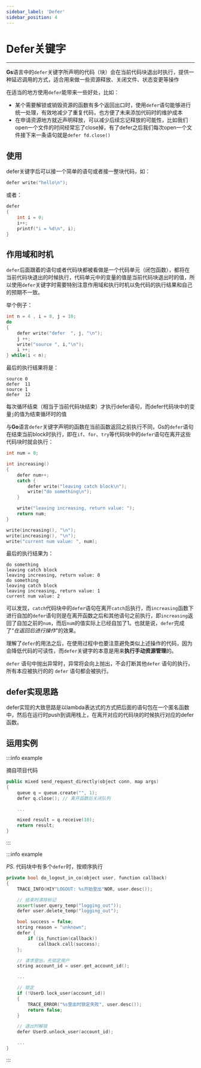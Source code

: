 ```yaml
---
sidebar_label: 'Defer'
sidebar_position: 4
---
```


# Defer关键字

---

**Gs**语言中的`defer`关键字所声明的代码（块）会在当前代码块退出时执行，提供一种延迟调用的方式，适合用来做一些资源释放、关闭文件、状态变更等操作

在适当的地方使用`defer`能带来一些好处，比如：
* 某个需要解锁或销毁资源的函数有多个返回出口时，使用`defer`语句能够进行统一处理，有效地减少了重复代码，也方便了未来添加代码时的维护成本
* 在申请资源地方就近声明释放，可以减少后续忘记释放的可能性，比如我们open一个文件的时间经常忘了close掉，有了defer之后我们每次open一个文件接下来一条语句就是`defer fd.close()`

## 使用

defer关键字后可以接一个简单的语句或者接一整块代码，如：

```cpp
defer write("hello\n");
```

或者：

```cpp
defer
{
    int i = 0;
    i++;
    printf("i = %d\n", i);
}
```

## 作用域和时机

`defer`后面跟着的语句或者代码块都被看做是一个代码单元（闭包函数），都将在当前代码块退出的时候执行，代码单元中的变量的值是当前代码块退出时的值，所以使用`defer`关键字时需要特别注意作用域和执行时机以免代码的执行结果和自己的预期不一致。

举个例子：

```cpp title="defer_test.gs"
int n = 4 , i = 0, j = 10;
do 
{
    defer write("defer  ", j, "\n");
    j ++;
    write("source ", i,"\n");
    i ++;
} while(i < n);
```

最后的执行结果将是：

```
source 0
defer  11
source 1
defer  12
```

每次循环结束（相当于当前代码块结束）才执行defer语句，而defer代码块中的变量`j`的值为结束循环时的值

与**Go**语言`defer`关键字声明的函数在当前函数返回之前执行不同，Gs的`defer`语句在结束当前block时执行，即在`if`、`for`、`try`等代码块中的`defer`语句在离开这些代码块时就会执行：

```cpp title="defer_timing.gs"
int num = 0;

int increasing() 
{
    defer num++;
    catch {
        defer write("leaving catch block\n");
        write("do something\n");
    }

    write("leaving increasing, return value: ");
    return num;
}

write(increasing(), "\n");
write(increasing(), "\n");
write("current num value: ", num);
```

最后的执行结果为：
```
do something
leaving catch block
leaving increasing, return value: 0
do something
leaving catch block
leaving increasing, return value: 1
current num value: 2
```

可以发现，`catch`代码块中的`defer`语句在离开`catch`后执行，而`increasing`函数下进行自加的`defer`语句则是在离开函数之后和其他语句之前执行，即`increasing`返回了自加之前的`num`，而后`num`的值实际上已经自加了1。也就是说，`defer`完成了“*在返回后进行操作*”的效果。

理解了`defer`的用法之后，在使用过程中也要注意避免类似上述操作的代码，因为会降低代码的可读性，而`defer`关键字的本意是用来**执行手动资源管理**的。

`defer` 语句中抛出异常时，异常将会向上抛出，不会打断其他`defer` 语句的执行，所有本应被执行的的 `defer` 语句都会被执行。

## defer实现思路
defer实现的大致思路是以lambda表达式的方式把后面的语句包在一个匿名函数中，然后在运行时push到调用栈上，在离开对应的代码块的时候执行对应的defer函数。 

## 运用实例

:::info example

摘自项目代码

```cpp
public mixed send_request_directly(object conn, map args)
{
    queue q = queue.create("", 1);
    defer q.close(); // 离开函数后关闭队列

    ...

    mixed result = q.receive(10);
    return result;
}
```

:::

:::info example

_PS_. 代码块中有多个`defer`时，按顺序执行

```cpp
private bool do_logout_in_co(object user, function callback)
{
    TRACE_INFO(HIY"LOGOUT: %s开始登出"NOR, user.desc());

    // 结束时清除标记
    assert(user.query_temp("logging_out"));
    defer user.delete_temp("logging_out");

    bool success = false;
    string reason = "unknown";
    defer {
        if (is_function(callback))
            callback.call(success);
    };

    // 请求登出，先锁定用户
    string account_id = user.get_account_id();

    ...

    // 锁定
    if (!UserD.lock_user(account_id))
    {
        TRACE_ERROR("%s登出时锁定失败", user.desc());
        return false;
    }

    // 退出时解锁
    defer UserD.unlock_user(account_id);

    ...
}
```

:::